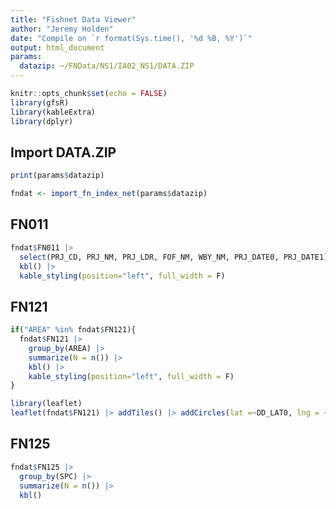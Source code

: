 ```yaml
---
title: "Fishnet Data Viewer"
author: "Jeremy Holden"
date: "Compile on `r format(Sys.time(), '%d %B, %Y')`"
output: html_document
params:
  datazip: ~/FNData/NS1/IA02_NS1/DATA.ZIP
---
```

<!-- this document is intended to be run using "knit with parameters" -->
<!-- the user can then provide a file path to a DATA.ZIP file to generate a report -->
<!-- alternatively the datazip paramater can be edited above -->
<!-- this text above this line wil not be rendered in the final document -->

```r
knitr::opts_chunk$set(echo = FALSE)
library(gfsR)
library(kableExtra)
library(dplyr)
```

## Import DATA.ZIP
```r
print(params$datazip)
```

```r
fndat <- import_fn_index_net(params$datazip)
```


## FN011
```r
fndat$FN011 |> 
  select(PRJ_CD, PRJ_NM, PRJ_LDR, FOF_NM, WBY_NM, PRJ_DATE0, PRJ_DATE1) |> 
  kbl() |> 
  kable_styling(position="left", full_width = F)
```

## FN121
```r
if("AREA" %in% fndat$FN121){
  fndat$FN121 |> 
    group_by(AREA) |> 
    summarize(N = n()) |> 
    kbl() |> 
    kable_styling(position="left", full_width = F)
}

```

```r
library(leaflet)
leaflet(fndat$FN121) |> addTiles() |> addCircles(lat =~DD_LAT0, lng = ~DD_LON0)
```

## FN125
```r
fndat$FN125 |> 
  group_by(SPC) |> 
  summarize(N = n()) |> 
  kbl()
```

